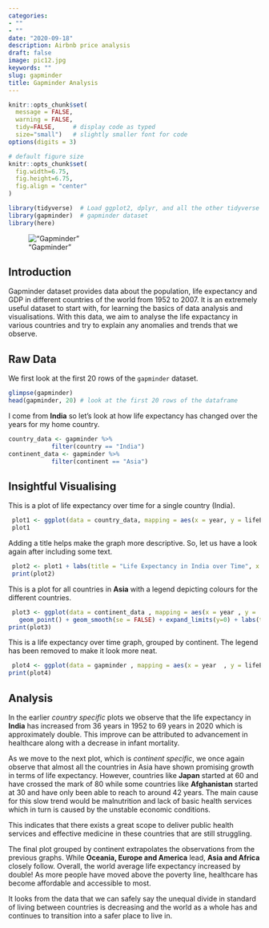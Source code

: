 ```yaml
---
categories:
- ""
- ""
date: "2020-09-18"
description: Airbnb price analysis
draft: false
image: pic12.jpg
keywords: ""
slug: gapminder
title: Gapminder Analysis
---
```


```r
knitr::opts_chunk$set(
  message = FALSE, 
  warning = FALSE, 
  tidy=FALSE,     # display code as typed
  size="small")   # slightly smaller font for code
options(digits = 3)

# default figure size
knitr::opts_chunk$set(
  fig.width=6.75, 
  fig.height=6.75,
  fig.align = "center"
)
```

```r
library(tidyverse)  # Load ggplot2, dplyr, and all the other tidyverse packages
library(gapminder)  # gapminder dataset
library(here)
```

!["Gapminder"](https://www.adamvowles.co.uk/wp-content/uploads/2015/05/gapminder.png)

## Introduction

Gapminder dataset provides data about the population, life expectancy and GDP in different countries of the world from 1952 to 2007. It is an extremely useful dataset to start with, for learning the basics of data analysis and visualisations. With this data, we aim to analyse the life expactancy in various countries and try to explain any anomalies and trends that we observe.

## Raw Data

We first look at the first 20 rows of the `gapminder` dataset.

```r
glimpse(gapminder)
head(gapminder, 20) # look at the first 20 rows of the dataframe
```

I come from **India** so let's look at how life expectancy has changed over the years for my home country. 

```r
country_data <- gapminder %>% 
            filter(country == "India") 
continent_data <- gapminder %>% 
            filter(continent == "Asia")
```

## Insightful Visualising

This is a plot of life expectancy over time for a single country (India). 

```r
 plot1 <- ggplot(data = country_data, mapping = aes(x = year, y = lifeExp))+ geom_point() + geom_smooth(se = FALSE)+ expand_limits(y=0)
 plot1
```

Adding a title helps make the graph more descriptive. So, let us have a look again after including some text.

```r
 plot2 <- plot1 + labs(title = "Life Expectancy in India over Time", x = "Year", y = "Life Expectency (in years)")
 print(plot2)
```


This is a plot for all countries in **Asia** with a legend depicting colours for the different countries.  

```r
 plot3 <- ggplot(data = continent_data , mapping = aes(x = year , y =  lifeExp , colour= country ))+
   geom_point() + geom_smooth(se = FALSE) + expand_limits(y=0) + labs(title = "Life Expectancy in Asia over Time (Countrywise)", x = "Year", y = "Life Expectency (in years)")
print(plot3)
```

This is a life expectancy over time graph, grouped by continent. The legend has been removed to make it look more neat.

```r
 plot4 <- ggplot(data = gapminder , mapping = aes(x = year  , y = lifeExp , colour= continent))+ geom_point() + geom_smooth(se = FALSE) + facet_wrap(~continent) + theme(legend.position="none") + expand_limits(y=0)
print(plot4)
```

## Analysis

In the earlier *country specific* plots we observe that the life expectancy in **India** has increased from 36 years in 1952 to 69 years in 2020 which is approximately double. This improve can be attributed to advancement in healthcare along with a decrease in infant mortality.

As we move to the next plot, which is *continent specific*, we once again observe that almost all the countries in Asia have shown promising growth in terms of life expectancy. However, countries like **Japan** started at 60 and have crossed the mark of 80 while some countries like **Afghanistan** started at 30 and have only been able to reach to around 42 years. The main cause for this slow trend would be malnutrition and lack of basic health services which in turn is caused by the unstable economic conditions.

This indicates that there exists a great scope to deliver public health services and effective medicine in these countries that are still struggling.

The final plot grouped by continent extrapolates the observations from the previous graphs. While **Oceania, Europe and America** lead, **Asia and Africa** closely follow. Overall, the world average life expectancy increased by double! As more people have moved above the poverty line, healthcare has become affordable and accessible to most.

It looks from the data that we can safely say the unequal divide in standard of living between countries is decreasing and the world as a whole has and continues to transition into a safer place to live in.

